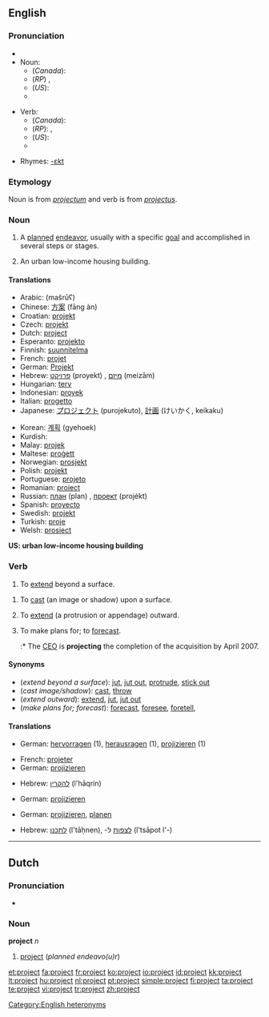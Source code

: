 {{wikipedia|dab=project (disambiguation)|project}}
==English==

===Pronunciation===
* {{audio|En-us-project.ogg|audio (US)}}
* Noun:
** (''Canada''): {{IPA|/ˈpɹɑdʒεk̚t/}}
** (''RP'') {{IPA|/ˈpɹəʊʤεkt/ ''or'' /pɹɒʤεkt/}}, {{SAMPA|/"pr@UdZEkt/ ''or'' /"prQdZEkt/}}
** (''US''): {{IPA|/ˈpɻɑʤεkt/}}
** {{Audio|en-ca-project-noun.ogg|Audio (Canada) (noun)}}

* Verb:
** (''Canada''): {{IPA|/pɹəˈʤεk̚t/}}
** (''RP''): {{IPA|/prəˈʤεkt/}}, {{SAMPA|/pr@"dZEkt/}}
** (''US''): {{IPA|/pɻəˈʤεkt/}}
** {{Audio|en-ca-project-verb.ogg|Audio (Canada) (verb)}}

* Rhymes: [[Rhymes:English:-ɛkt|-ɛkt]]

===Etymology===
Noun is from {{L.}} ''[[projectum]]'' and verb is from ''[[projectus]]''.

===Noun===
{{wikipedia}}
{{en-noun}}

# A [[plan]]ned [[endeavor]], usually with a specific [[goal]] and accomplished in several steps or stages.
# {{US}} An urban low-income housing building.

====Translations====

{{trans-top|planned endeavo(u)r}}
* Arabic: {{Arab|[[مشروع]]}} (mašrūʕ) {{m}}
* Chinese: [[方案]] (fāng àn)
* Croatian: [[projekt]] {{m}}
* Czech: [[projekt]] {{m}}
* Dutch: [[#Dutch|project]] {{n}}
* Esperanto: [[projekto]]
* Finnish: [[suunnitelma]]
* French: [[projet]] {{m}}
* German: [[Projekt]] {{n}}
* Hebrew: [[פרויקט]] (proyekt) {{m}}, [[מיזם]] (meizām) {{m}}
* Hungarian: [[terv]]
* Indonesian: [[proyek]]
* Italian: [[progetto]] {{m}}
* Japanese: [[プロジェクト]] (purojekuto), [[計画]] (けいかく, keikaku)
{{trans-mid}}
* Korean: [[계획]] (gyehoek)
* Kurdish: {{KUchar|[[پرۆژه‌]]}}
* Malay: [[projek]]
* Maltese: [[proġett]] {{m}}
* Norwegian: [[prosjekt]] {{n}}
* Polish: [[projekt]] {{m}}
* Portuguese: [[projeto]] {{m}}
* Romanian: [[proiect]] {{n}}
* Russian: [[план]] (plan) {{m}}, [[проект]] (projékt) {{m}}
* Spanish: [[proyecto]] {{m}}
* Swedish: [[projekt]] {{c}}
* Turkish: [[proje]]
* Welsh: [[prosiect]] {{m}}
{{trans-bottom}}

'''US: urban low-income housing building'''

===Verb===
{{en-verb}}

# {{intransitive}} To [[extend]] beyond a surface.

# {{transitive}} To [[cast]] (an image or shadow) upon a surface.
# {{transitive}}  To [[extend]] (a protrusion or appendage) outward.
# {{transitive}}  To make plans for; to [[forecast]].
#:* The [[CEO]] is '''projecting''' the completion of the acquisition by April 2007.

====Synonyms====
* (''extend beyond a surface''): [[jut]], [[jut out]], [[protrude]], [[stick out]]
* (''cast image/shadow''): [[cast]], [[throw]]
* (''extend outward''): [[extend]], [[jut]], [[jut out]]
* (''make plans for; forecast''): [[forecast]], [[foresee]], [[foretell]],

====Translations====

{{trans-top|extend beyond a surface}}
* German: [[hervorragen]] (1), [[herausragen]] (1), [[projizieren]] (1)
{{trans-mid}}
{{trans-bottom}}

{{trans-top|cast (image/shadow)}}
* French: [[projeter]]
* German: [[projizieren]]
{{trans-mid}}
* Hebrew: [[להקרין]] (l'hāqrin)
{{trans-bottom}}

{{trans-top|extend outward}}
* German: [[projizieren]]
{{trans-mid}}
{{trans-bottom}}

{{trans-top|make plans for; forecast}}
* German: [[projizieren]], [[planen]]
{{trans-mid}}
* Hebrew: [[לתכנן]] (l'tāḥnen), -[[לצפות]] ל (l'tsāpot l'-)
{{trans-bottom}}

[[Category:English heteronyms]]

----

==Dutch==

===Pronunciation===
* {{audio|Nl-project.ogg|audio}}

===Noun===
'''project''' ''n''

# [[#English|project]] (''planned endeavo(u)r'')

[[et:project]]
[[fa:project]]
[[fr:project]]
[[ko:project]]
[[io:project]]
[[id:project]]
[[kk:project]]
[[lt:project]]
[[hu:project]]
[[nl:project]]
[[pt:project]]
[[simple:project]]
[[fi:project]]
[[ta:project]]
[[te:project]]
[[vi:project]]
[[tr:project]]
[[zh:project]]